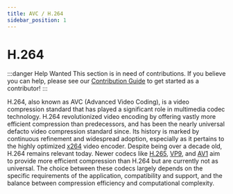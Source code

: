 ```yaml
---
title: AVC / H.264
sidebar_position: 1
---
```


# H.264

:::danger Help Wanted
This section is in need of contributions. If you believe you can help, please see our [Contribution Guide](../contribution-guide.mdx) to get started as a contributor!
:::

H.264, also known as AVC (Advanced Video Coding), is a video compression standard that has played a significant role in multimedia codec technology. H.264 revolutionized video encoding by offering vastly more efficient compression than predecessors, and has been the nearly universal defacto video compression standard since. Its history is marked by continuous refinement and widespread adoption, especially as it pertains to the highly optimized [x264](../encoders/x264.mdx) video encoder. Despite being over a decade old, H.264 remains relevant today. Newer codecs like [H.265](../video/HEVC.mdx), [VP9](../video/VP9.mdx), and [AV1](../video/AV1.mdx) aim to provide more efficient compression than H.264 but are currently not as universal. The choice between these codecs largely depends on the specific requirements of the application, compatibility and support, and the balance between compression efficiency and computational complexity.